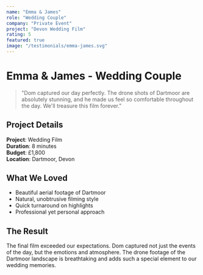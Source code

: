 ```yaml
---
name: "Emma & James"
role: "Wedding Couple"
company: "Private Event"
project: "Devon Wedding Film"
rating: 5
featured: true
image: "/testimonials/emma-james.svg"
---
```


# Emma & James - Wedding Couple

> "Dom captured our day perfectly. The drone shots of Dartmoor are absolutely stunning, and he made us feel so comfortable throughout the day. We'll treasure this film forever."

## Project Details

**Project**: Wedding Film  
**Duration**: 8 minutes  
**Budget**: £1,800  
**Location**: Dartmoor, Devon

## What We Loved

- Beautiful aerial footage of Dartmoor
- Natural, unobtrusive filming style
- Quick turnaround on highlights
- Professional yet personal approach

## The Result

The final film exceeded our expectations. Dom captured not just the events of the day, but the emotions and atmosphere. The drone footage of the Dartmoor landscape is breathtaking and adds such a special element to our wedding memories.
